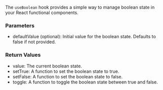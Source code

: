 The `useBoolean` hook provides a simple way to manage boolean state in your React functional components.

### Parameters

- defaultValue (optional): Initial value for the boolean state. Defaults to false if not provided.

### Return Values

- value: The current boolean state.
- setTrue: A function to set the boolean state to true.
- setFalse: A function to set the boolean state to false.
- toggle: A function to toggle the boolean state between true and false.
